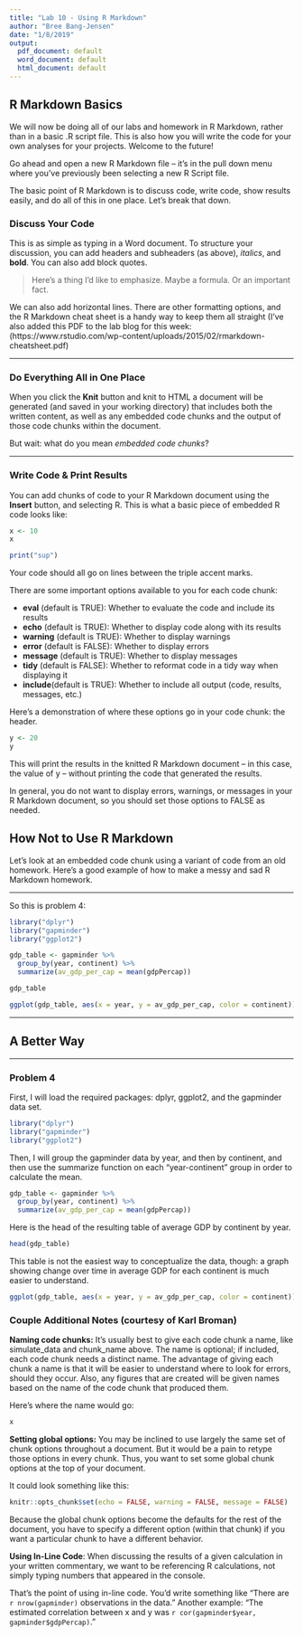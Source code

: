 ```yaml
---
title: "Lab 10 - Using R Markdown"
author: "Bree Bang-Jensen"
date: "1/8/2019"
output:
  pdf_document: default
  word_document: default
  html_document: default
---
```


## R Markdown Basics

We will now be doing all of our labs and homework in R Markdown, rather than in a basic .R script file. This is also how you will write the code for your own analyses for your projects. Welcome to the future!

Go ahead and open a new R Markdown file -- it's in the pull down menu where you've previously been selecting a new R Script file.

The basic point of R Markdown is to discuss code, write code, show results easily, and do all of this in one place. Let's break that down. 

### Discuss Your Code

This is as simple as typing in a Word document. To structure your discussion, you can add headers and subheaders (as above), *italics*, and **bold**. You can also add block quotes.

> Here's a thing I'd like to emphasize. Maybe a formula. Or an important fact.

We can also add horizontal lines. There are other formatting options, and the R Markdown cheat sheet is a handy way to keep them all straight (I've also added this PDF to the lab blog for this week: (https://www.rstudio.com/wp-content/uploads/2015/02/rmarkdown-cheatsheet.pdf)

***

### Do Everything All in One Place

When you click the **Knit** button and knit to HTML a document will be generated (and saved in your working directory) that includes both the written content, as well as any embedded code chunks and the output of those code chunks within the document. 

But wait: what do you mean *embedded code chunks*?

***
### Write Code & Print Results

You can add chunks of code to your R Markdown document using the **Insert** button, and selecting R. This is what a basic piece of embedded R code looks like:

```r
x <- 10
x
```
```r
print("sup")
```

Your code should all go on lines between the triple accent marks. 

There are some important options available to you for each code chunk:

* **eval** (default is TRUE): Whether to evaluate the code and include its results
* **echo** (default is TRUE): Whether to display code along with its results
* **warning** (default is TRUE): Whether to display warnings
* **error** (default is FALSE): Whether to display errors
* **message** (default is TRUE): Whether to display messages
* **tidy** (default is FALSE): Whether to reformat code in a tidy way when displaying it
* **include**(default is TRUE): Whether to include all output (code, results, messages, etc.)

Here's a demonstration of where these options go in your code chunk: the header.

```r
y <- 20
y
```

This will print the results in the knitted R Markdown document -- in this case, the value of y -- without printing the code that generated the results.

In general, you do not want to display errors, warnings, or messages in your R Markdown document, so you should set those options to FALSE as needed.

## How Not to Use R Markdown

Let's look at an embedded code chunk using a variant of code from an old homework. Here's a good example of how to make a messy and sad R Markdown homework.

***

So this is problem 4:

```r
library("dplyr")
library("gapminder")
library("ggplot2")

gdp_table <- gapminder %>%
  group_by(year, continent) %>%
  summarize(av_gdp_per_cap = mean(gdpPercap))

gdp_table

ggplot(gdp_table, aes(x = year, y = av_gdp_per_cap, color = continent)) + geom_line()
```

***
## A Better Way
***

### Problem 4

First, I will load the required packages: dplyr, ggplot2, and the gapminder data set.

```r
library("dplyr")
library("gapminder")
library("ggplot2")
```

Then, I will group the gapminder data by year, and then by continent, and then use the summarize function on each "year-continent" group in order to calculate the mean. 

```r
gdp_table <- gapminder %>%
  group_by(year, continent) %>%
  summarize(av_gdp_per_cap = mean(gdpPercap))
```

Here is the head of the resulting table of average GDP by continent by year.

```r
head(gdp_table)
```

This table is not the easiest way to conceptualize the data, though: a graph showing change over time in average GDP for each continent is much easier to understand.

```r
ggplot(gdp_table, aes(x = year, y = av_gdp_per_cap, color = continent)) + geom_line()
```

### Couple Additional Notes (courtesy of Karl Broman)

**Naming code chunks:** It’s usually best to give each code chunk a name, like simulate_data and chunk_name above. The name is optional; if included, each code chunk needs a distinct name. The advantage of giving each chunk a name is that it will be easier to understand where to look for errors, should they occur. Also, any figures that are created will be given names based on the name of the code chunk that produced them.

Here's where the name would go:

```r
x
```

**Setting global options:** You may be inclined to use largely the same set of chunk options throughout a document. But it would be a pain to retype those options in every chunk. Thus, you want to set some global chunk options at the top of your document. 

It could look something like this:

```r
knitr::opts_chunk$set(echo = FALSE, warning = FALSE, message = FALSE)
```

Because the global chunk options become the defaults for the rest of the document, you have to specify a different option (within that chunk) if you want a particular chunk to have a different behavior.

**Using In-Line Code**: When discussing the results of a given calculation in your written commentary, we want to be referencing R calculations, not simply typing numbers that appeared in the console.

That’s the point of using in-line code. You’d write something like "There are `r nrow(gapminder)` observations in the data." Another example: "The estimated correlation between x and y was `r cor(gapminder$year, gapminder$gdpPercap)`."

